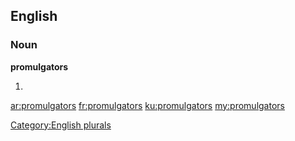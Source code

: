 ==English==

===Noun===
'''promulgators'''

# {{plural of|[[promulgator]]}}

[[Category:English plurals]]

[[ar:promulgators]]
[[fr:promulgators]]
[[ku:promulgators]]
[[my:promulgators]]